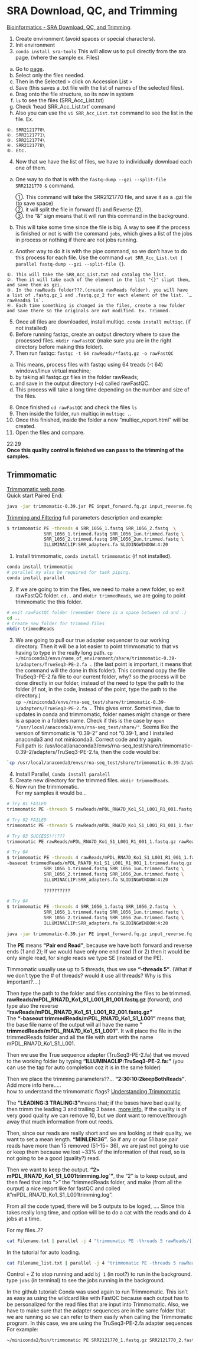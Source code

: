 # SRA Download, QC, and Trimming

[Bioinformatics - SRA Download, QC, and Trimming](https://www.youtube.com/watch?v=UkrUTgAKFiE&list=PL-0fKymgD8L8qW7SQDaEf3lrSyUkEkR1k&index=2).

1.  Create environment (avoid spaces or special characters).
1.  Init environment
1.  `conda install sra-tools` This will allow us to pull directly from the sra page. (where the sample ex. Files)

  a.  Go to [page](https://trace.ncbi.nlm.nih.gov/Traces/study/?acc=SRP061386&o=acc_s%3Aa).
  b.  Select only the files needed.
  c.  Then in the Selected > click on Accession List >
  d.  Save (this saves a .txt file with the list of names of the selected files).
  e.  Drag onto the file structure, so its now in system
  f.  `ls` to see the files (SRR_Acc_List.txt)
  g.  Check 'head SRR_Acc_List.txt' command
  h.  Also you can use the `vi SRR_Acc_List.txt` command to see the list in the file. Ex.

    ①. SRR2121770\
    ②. SRR2121771\
    ③. SRR2121774\
    ④. SRR2121778\
    ⑤. Etc.

4.  Now that we have the list of files, we have to individually download each one of them.  

  a. One way to do that is with the `fastq-dump --gzi --split-file SRR2121770 &` command.  

     ①. This command will take the SRR2121770 file, and save it as a .gzi file (to save space)    
     ②. it will split the file in forward (1) and Reverse (2),      
     ③. the "&" sign means that it will run this command in the background.    
     
  b. This will take some time since the file is big. A way to see if the process is finished or not is with the command `jobs`, which gives a list of the jobs in process or nothing if there are not jobs running.\
  c. Another way to do it is with the pipe command, so we don't have to do this process for each file. Use the command `cat SRR_Acc_List.txt | parallel fastq-dump --gzi --split-file {}`.  
  
    ①. This will take the SRR_Acc_List.txt and catalog the list.     
    ②. Then it will take each of the element in the list "{}" slipt them, and save them as gzi.  
    ③. In the rawReads folder???.(create rawReads folder). you will have a list of .fastq.gz_1 and .fastq.gz_2 for each element of the list. `…rawReads$ ls`.  
    ④. Each time something is changed in the files, create a new folder and save there so the originals are not modified. Ex. Trimmed.   

5.  Once all files are downloaded, install multiqc. `conda install multiqc`. (if not installed)  
6.  Before running fastqc, create an output directory where to save the processed files. `mkdir rawFastQC` (make sure you are in the right directory before making this folder).  
7.  Then run fastqc: `fastqc -t 64 rawReads/*fastq.gz -o rawFastQC`  

  a.  This means, process files with fastqc using 64 treads (-t 64) windows/linux virtual machine;  
  b.  by taking all fastqc.gz files in the folder rawReads;  
  c.  and save in the output directory (-o) called rawFastQC.  
  d.  This process will take a long time depending on the number and size of the files.  

8.  Once finished `cd rawFastQC` and check the files `ls`   
9.  Then inside the folder, run multiqc in `multiqc .`.   
10. Once this finished, inside the folder a new "multiqc_report.html" will be created.   
11. Open the files and compare.   

22:29    
**Once this quality control is finished we can pass to the trimming of the samples.**  

## Trimmomatic
[Trimmomatic web page](http://www.usadellab.org/cms/?page=trimmomatic).  
Quick start
Paired End:
```bash
java -jar trimmomatic-0.39.jar PE input_forward.fq.gz input_reverse.fq.gz output_forward_paired.fq.gz output_forward_unpaired.fq.gz output_reverse_paired.fq.gz output_reverse_unpaired.fq.gz ILLUMINACLIP:TruSeq3-PE.fa:2:30:10:2:keepBothReads LEADING:3 TRAILING:3 MINLEN:36
```

[Trimming and Filtering](https://datacarpentry.org/wrangling-genomics/03-trimming/index.html) full parameters description and example:  

```bash
$ trimmomatic PE -threads 4 SRR_1056_1.fastq SRR_1056_2.fastq  \
              SRR_1056_1.trimmed.fastq SRR_1056_1un.trimmed.fastq \
              SRR_1056_2.trimmed.fastq SRR_1056_2un.trimmed.fastq \
              ILLUMINACLIP:SRR_adapters.fa SLIDINGWINDOW:4:20
```


1.  Install trimmomatic, `conda install trimmomatic` (if not installed).  

```bash
conda install trimmomatic
# parallel my also be required for task piping.
conda install parallel
```

2.  If we are going to trim the files, we need to make a new folder, so exit rawFastQC folder.   `cd..` and `mkdir trimmedReads`, we are going to point trimmomatic the this folder.  
```bash
# exit rawFastQC folder (remember there is a space between cd and .)
cd .. 
# Create new folder for trimmed files
mkdir trimmedReads
```

3.  We are going to pull our true adapter sequencer to our working directory. Then it will be a lot easier to point trimmomatic to that vs having to type in the really long path. `cp ~/miniconda3/envs/name_of_environment/share/trimmomatic-0.39-1/adapters/TrueSeq3-PE-2.fa .` (the last point is important, it means that the command will the done in this folder). This command copy the file TruSeq3-PE-2.fa file to our current folder, why? so the process will be done directly in our folder, instead of the need to type the path to the folder (if not, in the code, instead of the point, type the path to the directory.)   
`cp ~/miniconda3/envs/rna-seq_test/share/trimmomatic-0.39-1/adapters/TrueSeq3-PE-2.fa .`  This gives error.  Sometimes, due to updates in conda and trimmomatic, folder names might change or there is a space in a folders name. Check if this is the case by `open "/usr/local/anaconda3/envs/rna-seq_test/share/"`.  Seems like the version of timmomatic is "0.39-2" and not "0.39-1, and I installed anaconda3 and not miniconda3. Correct code and try again.   
Full path is: /usr/local/anaconda3/envs/rna-seq_test/share/trimmomatic-0.39-2/adapters/TruSeq3-PE-2.fa, then the code would be:
```bash
`cp /usr/local/anaconda3/envs/rna-seq_test/share/trimmomatic-0.39-2/adapters/TruSeq3-PE-2.fa .`
```

4. Install Parallel, `Conda install paralell`    
5. Create new directory for the trimmed files. `mkdir trimmedReads`.   
5. Now run the trimmomatic.  
For my samples it would be...

```bash
# Try 01 FAILED
trimmomatic PE -threads 5 rawReads/mPDL_RNA7D_Ko1_S1_L001_R1_001.fastq.gz rawReads/mPDL_RNA7D_Ko1_S1_L001_R2_001.fastq.gz -baseout trimmedReads/mPDL_RNA7D_Ko1_S1_L001 ILLUMINACLIP:TruSeq3-PE-2.fa:2:30:10:2keepBothReads LEADING:3 TRALING:3 MINLEN:36 2> trimmedReads/mPDL_RNA7D_Ko1_S1_L001trimming.log
```

```bash
# Try 02 FAILED
trimmomatic PE -threads 5 rawReads/mPDL_RNA7D_Ko1_S1_L001_R1_001_1.fastq.gz rawReads/mPDL_RNA7D_Ko1_S1_L001_R2_001_2.fastq.gz -baseout trimmedReads/mPDL_RNA7D_Ko1_S1_L001 ILLUMINACLIP:TruSeq3-PE-2.fa:2:30:10:2keepBothReads LEADING:3 TRALING:3 MINLEN:36 2> trimmedReads/mPDL_RNA7D_Ko1_S1_L001trimming.log
```

```bash
# Try 03 SUCCESS!!!???
trimmomatic PE rawReads/mPDL_RNA7D_Ko1_S1_L001_R1_001_1.fastq.gz rawReads/mPDL_RNA7D_Ko1_S1_L001_R2_001_2.fastq.gz -baseout trimmedReads/mPDL_RNA7D_Ko1_S1_L001 ILLUMINACLIP:TruSeq3-PE-2.fa:2:30:10:2:keepBothReads LEADING:3 TRAILING:3 MINLEN:36 2> trimmedReads/mPDL_RNA7D_Ko1_S1_L001trimming.log
```

```bash
# Try 04
$ trimmomatic PE -threads 4 rawReads/mPDL_RNA7D_Ko1_S1_L001_R1_001_1.fastq.gz rawReads/mPDL_RNA7D_Ko1_S1_L001_R2_001_2.fastq.gz  \
-baseout trimmedReads/mPDL_RNA7D_Ko1_S1_L001_R1_001_1.trimmed.fastq.gz trimmedReads/mPDL_RNA7D_Ko1_S1_L001_R1_001_1un.trimmed.fastq.gz
              SRR_1056_1.trimmed.fastq SRR_1056_1un.trimmed.fastq \
              SRR_1056_2.trimmed.fastq SRR_1056_2un.trimmed.fastq \
              ILLUMINACLIP:SRR_adapters.fa SLIDINGWINDOW:4:20
              
              ??????????
```

```bash
# Try 04
$ trimmomatic PE -threads 4 SRR_1056_1.fastq SRR_1056_2.fastq  \
              SRR_1056_1.trimmed.fastq SRR_1056_1un.trimmed.fastq \
              SRR_1056_2.trimmed.fastq SRR_1056_2un.trimmed.fastq \
              ILLUMINACLIP:SRR_adapters.fa SLIDINGWINDOW:4:20
```

```bash
java -jar trimmomatic-0.39.jar PE input_forward.fq.gz input_reverse.fq.gz output_forward_paired.fq.gz output_forward_unpaired.fq.gz output_reverse_paired.fq.gz output_reverse_unpaired.fq.gz ILLUMINACLIP:TruSeq3-PE.fa:2:30:10:2:keepBothReads LEADING:3 TRAILING:3 MINLEN:36
```


The **PE** means **"Pair end Read"**, because we have both forward and reverse ends (1 and 2); If we would have only one end read (1 or 2) then it would be only single read, for single reads we type SE (instead of the PE).

Timmomatic usually use up to 5 threads, thus we use **"-threads 5"**. (What if we don't type the # of threads? would it use all threads? Why is this important?....)  

Then type the path to the folder and files containing the files to be trimmed. **rawReads/mPDL_RNA7D_Ko1_S1_L001_R1_001.fastq.gz** (forward), and type also the reverse **"rawReads/mPDL_RNA7D_Ko1_S1_L001_R2_001.fastq.gz"**   
The **"-baseout trimmedReads/mPDL_RNA7D_Ko1_S1_L001"** means that; the base file name of the output will all have the name **" trimmedReads/mPDL_RNA7D_Ko1_S1_L001"**. It will place the file in the trimmedReads folder and all the file with start with the name mPDL_RNA7D_Ko1_S1_L001.  

Then we use the True sequence adapter (TruSeq3-PE-2.fa) that we moved to the working folder by typing **"ILLUMINACLIP:TruSeq3-PE-2.fa:"** (you can use the tap for auto completion coz it is in the same folder)  

Then we place the trimming parameters??... **"2:30:10:2keepBothReads"**. Add more info here.....  
how to understand the trimmomatic flags? [Understanding Trimmomatic](https://youtu.be/Op3W5TEej3k?list=PL-0fKymgD8L8qW7SQDaEf3lrSyUkEkR1k)  
   
The **"LEADING:3 TRALING:3"**means that; if the bases have bad quality, then trimm the leading 3 and trailing 3 bases. [more info](https://youtu.be/UkrUTgAKFiE?list=PL-0fKymgD8L8qW7SQDaEf3lrSyUkEkR1k&t=1729),  If the quality is of very good quality we can remove 10, but we dont want to remove/through away that much information from out reeds.   

Then, since our reads are really short and we are looking at their quality, we want to set a mean length. **"MINLEN:36"**. So if any or our 51 base pair reads have more than 15 removed (51-15= 36), we are just not going to use or keep them because we lost ~33% of the information of that read, so is not going to be a good (quality?) read.  

Then we want to keep the output. **"2> mPDL_RNA7D_Ko1_S1_L001trimming.log`"**, the "2" is to keep output, and then feed that into ">" the "trimmedReads folder, and make (from all the ourput) a nice report like for fastQC and colled it "mPDL_RNA7D_Ko1_S1_L001trimming.log".   

From all the code typed, there will be 5 outputs to be loged, ....
Since this takes really long time, and option will be to do a cat with the reads and do 4 jobs at a time. 

For my files..??
```bash
cat Filename.txt | parallel -j 4 "trimmomatic PE -threads 5 rawReads/{}_R1_001.fastq.gz rawReads/{}_R2_001.fastq.gz -baseout trimmedReads/{} ILLUMINACLIP:TruSeq3-PE-2.fa:2:30:10:2keepBothReads LEADING:3 TRALING:3 MINLEN:36 2> trimmedReads/{}trimming.log"
```


In the tutorial for auto loading.
```bash
cat Filename_list.txt | parallel -j 4 "trimmomatic PE -threads 5 rawReads/{}_1.fastq.gz rawReads/{}_2.fastq.gz -baseout trimmedReads/{} ILLUMINACLIP:TruSeq3-PE-2.fa:2:30:10:2keepBothReads LEADING:3 TRALING:3 MINLEN:36 2> trimmedReads/{}trimming.log"
```

Control + Z to stop running and add `bj 1` (in root?) to run in the background. type `jobs` (in terminal) to see the jobs running in the background. 

In the github tutorial:
Conda was used again to run Trimmomatic. This isn't as easy as using the wildcard like with FastQC because each output has to be personalized for the read files that are input into Trimmomatic. Also, we have to make sure that the adapter sequences are in the same folder that we are running so we can refer to them easily when calling the Trimmomatic program. In this case, we are using the TruSeq3-PE-2.fa adapter sequences For example:  

```bash
~/miniconda2/bin/trimmomatic PE SRR2121770_1.fastq.gz SRR2121770_2.fastq.gz 770_fp.fq.gz 770_fu.fq.gz 770_rp.fq.gz 770_ru.fq.gz ILLUMINACLIP:TruSeq3-PE-2.fa:2:30:10:2keepBothReads LEADING:3 TRALING:3 MINLEN:36 &
```

